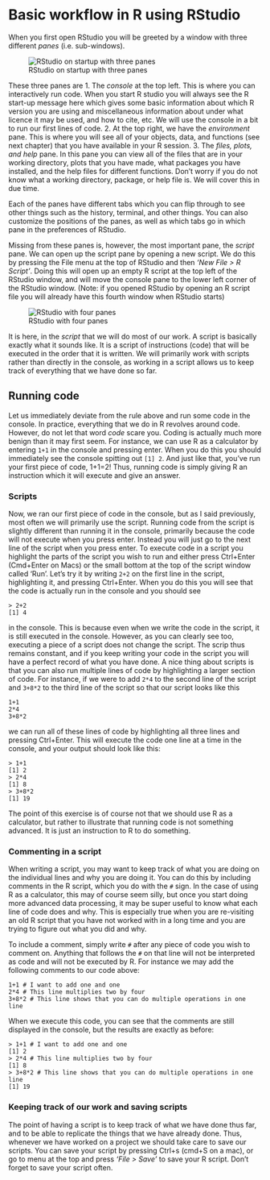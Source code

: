 # Basic workflow in R using RStudio
When you first open RStudio you will be greeted by a window with three different *panes* (i.e. sub-windows).

![RStudio on startup with three panes](figures/three_pane.png)

These three panes are
1. The *console* at the top left. This is where you can interactively run code. When you start R studio you will always see the R start-up message here which gives some basic information about which R version you are using and miscellaneous information about under what licence it may be used, and how to cite, etc. We will use the console in a bit to run our first lines of code.
2. At the top right, we have the *environment* pane. This is where you will see all of your objects, data, and functions (see next chapter) that you have available in your R session.
3. The *files, plots, and help* pane. In this pane you can view all of the files that are in your working directory, plots that you have made, what packages you have installed, and the help files for different functions. Don't worry if you do not know what a working directory, package, or help file is. We will cover this in due time. 

Each of the panes have different tabs which you can flip through to see other things such as the history, terminal, and other things. You can also customize the positions of the panes, as well as which tabs go in which pane in the preferences of RStudio.

Missing from these panes is, however, the most important pane, the *script* pane. We can open up the script pane by opening a new script. We do this by pressing the File menu at the top of RStudio and then *'New File > R Script'*. Doing this will open up an empty R script at the top left of the RStudio window, and will move the console pane to the lower left corner of the RStudio window. (Note: if you opened RStudio by opening an R script file you will already have this fourth window when RStudio starts)

![RStudio with four panes](figures/script_pane.png)

It is here, in the *script* that we will do most of our work. A script is basically exactly what it sounds like. It is a script of instructions (code) that will be executed in the order that it is written. We will primarily work with scripts rather than directly in the console, as working in a script allows us to keep track of everything that we have done so far.

## Running code
Let us immediately deviate from the rule above and run some code in the console. In practice, everything that we do in R revolves around code. However, do not let that word *code* scare you. Coding is actually much more benign than it may first seem. For instance, we can use R as a calculator by entering `1+1` in the console and pressing enter. When you do this you should immediately see the console spitting out `[1] 2`. And just like that, you've run your first piece of code, 1+1=2! Thus, running code is simply giving R an instruction which it will execute and give an answer.

### Scripts
Now, we ran our first piece of code in the console, but as I said previously, most often we will primarily use the script. Running code from the script is slightly different than running it in the console, primarily because the code will not execute when you press enter. Instead you will just go to the next line of the script when you press enter. To execute code in a script you highlight the parts of the script you wish to run and either press Ctrl+Enter (Cmd+Enter on Macs) or the small bottom at the top of the script window called 'Run'. Let's try it by writing `2+2` on the first line in the script, highlighting it, and pressing Ctrl+Enter. When you do this you will see that the code is actually run in the console and you should see 
```
> 2+2 
[1] 4
```
in the console. This is because even when we write the code in the script, it is still executed in the console. However, as you can clearly see too, executing a piece of a script does not change the script. The scrip thus remains constant, and if you keep writing your code in the script you will have a perfect record of what you have done. A nice thing about scripts is that you can also run multiple lines of code by highlighting a larger section of code. For instance, if we were to add `2*4` to the second line of the script and `3+8*2` to the third line of the script so that our script looks like this

```
1+1
2*4
3+8*2
```
we can run all of these lines of code by highlighting all three lines and pressing Ctrl+Enter. This will execute the code one line at a time in the console, and your output should look like this:

```
> 1+1
[1] 2
> 2*4
[1] 8
> 3+8*2
[1] 19
```

The point of this exercise is of course not that we should use R as a calculator, but rather to illustrate that running code is not something advanced. It is just an instruction to R to do something.

### Commenting in a script
When writing a script, you may want to keep track of what you are doing on the individual lines and why you are doing it. You can do this by including comments in the R script, which you do with the `#` sign. In the case of using R as a calculator, this may of course seem silly, but once you start doing more advanced data processing, it may be super useful to know what each line of code does and why. This is especially true when you are re-visiting an old R script that you have not worked with in a long time and you are trying to figure out what you did and why. 

To include a comment, simply write `#` after any piece of code you wish to comment on. Anything that follows the `#` on that line will not be interpreted as code and will not be executed by R. For instance we may add the following comments to our code above:

```
1+1 # I want to add one and one
2*4 # This line multiplies two by four
3+8*2 # This line shows that you can do multiple operations in one line
```

When we execute this code, you can see that the comments are still displayed in the console, but the results are exactly as before:

```
> 1+1 # I want to add one and one
[1] 2
> 2*4 # This line multiplies two by four
[1] 8
> 3+8*2 # This line shows that you can do multiple operations in one line
[1] 19
```

### Keeping track of our work and saving scripts
The point of having a script is to keep track of what we have done thus far, and to be able to replicate the things that we have already done. Thus, whenever we have worked on a project we should take care to save our scripts. You can save your script by pressing Ctrl+s (cmd+S on a mac), or go to menu at the top and press *'File > Save'* to save your R script. Don't forget to save your script often. 




